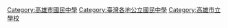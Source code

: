 [[Category:高雄市國民中學|Category:高雄市國民中學]]
[[Category:臺灣各地公立國民中學|Category:臺灣各地公立國民中學]]
[[Category:高雄市立學校|Category:高雄市立學校]]